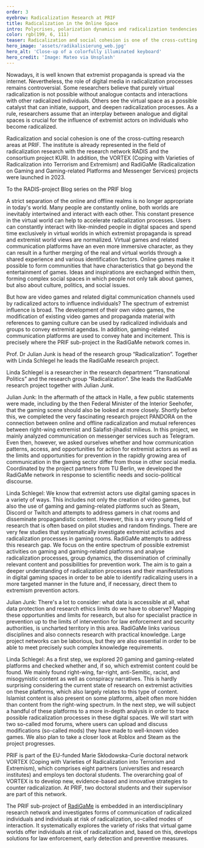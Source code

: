 ```yaml
---
order: 3
eyebrow: Radicalization Research at PRIF
title: Radicalization in the Online Space
intro: Polycrises, polarization dynamics and radicalization tendencies go hand in hand. Whether it is the Covid-19 pandemic, the war in Ukraine or the war in Gaza – extremist actors seize on these issues and instrumentalize them. Socio-political events are processed in propagandistic material and thus reinforce radicalization dynamics. Virtual worlds are playing an increasingly important role here, as connectivity and reach are increased by Net 2.0. Online radicalization is one of the fields of radicalization research at PRIF, an area that was further expanded in 2023 with the launch of the VORTEX and RadiGaMe projects. 
color: rgb(199, 6, 111)
teaser: Radicalization and social cohesion is one of the cross-cutting areas of research at PRIF. A new research alliance examines the role virtual worlds play in this context.
hero_image: 'assets/radikalisierung_web.jpg'
hero_alt: 'Close-up of a colorfully illuminated keyboard'
hero_credit: 'Image: Mateo via Unsplash'
---
```


<Leadin>Nowadays, it is well known </Leadin> that extremist propaganda is spread via the internet. Nevertheless, the role of digital media in radicalization processes remains controversial. Some researchers believe that purely virtual radicalization is not possible without analogue contacts and interactions with other radicalized individuals. Others see the virtual space as a possible catalyst that can initiate, support, and deepen radicalization processes. As a rule, researchers assume that an interplay between analogue and digital spaces is crucial for the influence of extremist actors on individuals who become radicalized.

<Callout eyebrow="Infobox" title="Research on radicalization and social cohesion" expandable={false}>

Radicalization and social cohesion is one of the cross-cutting research areas at PRIF. The institute is already represented in the field of radicalization research with the research network  RADIS and the consortium project KURI. In addition, the VORTEX (Coping with Varieties of Radicalization into Terrorism and Extremism) and RadiGaMe (Radicalization on Gaming and Gaming-related Platforms and Messenger Services) projects were launched in 2023.

</Callout>

<CallToAction url="https://blog.prif.org/reihen/radis-blogserie-debatten-zu-islamistischem-extremismus/">

To the RADIS-project Blog series on the PRIF blog

</CallToAction>

A strict separation of the online and offline realms is no longer appropriate in today's world. Many people are constantly online, both worlds are inevitably intertwined and interact with each other. This constant presence in the virtual world can help to accelerate radicalization processes. Users can constantly interact with like-minded people in digital spaces and spend time exclusively in virtual worlds in which extremist propaganda is spread and extremist world views are normalized. Virtual games and related communication platforms have an even more immersive character, as they can result in a further merging of the real and virtual worlds through a shared experience and various identification factors. Online games make it possible to form communities that have characteristics that go beyond the entertainment of games. Ideas and inspirations are exchanged within them, forming complex social spaces in which people not only talk about games, but also about culture, politics, and social issues.

But how are video games and related digital communication channels used by radicalized actors to influence individuals? The spectrum of extremist influence is broad. The development of their own video games, the modification of existing video games and propaganda material with references to gaming culture can be used by radicalized individuals and groups to convey extremist agendas. In addition, gaming-related communication platforms are used to convey hate and incitement. This is precisely where the PRIF sub-project in the RadiGaMe network comes in.

<Interview title="Interview with Linda Schlegel and Julian Junk">

<InterviewParticipant name="Julian Junk" image="assets/Julian_pink_web.jpg" >

Prof. Dr Julian Junk is head of the research group “Radicalization”. Together with Linda Schlegel he leads the RadiGaMe research project.

</InterviewParticipant>

<InterviewParticipant name="Linda Schlegel" image="assets/Linda_web.jpg" >

Linda Schlegel is a researcher in the research department “Transnational Politics” and the research group “Radicalization”. She leads the RadiGaMe research project together with Julian Junk.

</InterviewParticipant>

<InterviewQuestion q="So far, the RadiGaMe project is a novelty. How did the project come about?">

Julian Junk: In the aftermath of the attack in Halle, a few public statements were made, including by the then Federal Minister of the Interior Seehofer, that the gaming scene should also be looked at more closely. Shortly before this, we completed the very fascinating research project PANDORA on the connection between online and offline radicalization and mutual references between right-wing extremist and Salafist-jihadist milieus. In this project, we mainly analyzed communication on messenger services such as Telegram. Even then, however, we asked ourselves whether and how communication patterns, access, and opportunities for action for extremist actors as well as the limits and opportunities for prevention in the rapidly growing area of communication in the gaming sector differ from those in other social media. Coordinated by the project partners from TU Berlin, we developed the RadiGaMe network in response to scientific needs and socio-political discourse.

</InterviewQuestion>

<InterviewQuestion q="Why is it important to examine virtual gaming rooms specifically for extremist influences? What are the goals of RadiGaMe?">

Linda Schlegel: We know that extremist actors use digital gaming spaces in a variety of ways. This includes not only the creation of video games, but also the use of gaming and gaming-related platforms such as Steam, Discord or Twitch and attempts to address gamers in chat rooms and disseminate propagandistic content. However, this is a very young field of research that is often based on pilot studies and random findings. There are very few studies that systematically investigate extremist activities and radicalization processes in gaming rooms. RadiGaMe attempts to address this research gap. We focus on the entire spectrum of possible extremist activities on gaming and gaming-related platforms and analyse radicalization processes, group dynamics, the dissemination of criminally relevant content and possibilities for prevention work. The aim is to gain a deeper understanding of radicalization processes and their manifestations in digital gaming spaces in order to be able to identify radicalizing users in a more targeted manner in the future and, if necessary, direct them to extremism prevention actors.

</InterviewQuestion>

<InterviewQuestion q="What challenges does such research face?">

Julian Junk: There's a lot to consider: what data is accessible at all, what data protection and research ethics limits do we have to observe? Mapping these opportunities and limits for research, but also for specialist practice in prevention up to the limits of intervention for law enforcement and security authorities, is uncharted territory in this area. RadiGaMe links various disciplines and also connects research with practical knowledge. Large project networks can be laborious, but they are also essential in order to be able to meet precisely such complex knowledge requirements.

</InterviewQuestion>

<InterviewQuestion q="Are there already initial exploration results and what happens next?">

Linda Schlegel: As a first step, we explored 20 gaming and gaming-related platforms and checked whether and, if so, which extremist content could be found. We mainly found right-wing, far-right, anti-Semitic, racist, and misogynistic content as well as conspiracy narratives. This is hardly surprising considering the current state of research on extremist activities on these platforms, which also largely relates to this type of content. Islamist content is also present on some platforms, albeit often more hidden than content from the right-wing spectrum. In the next step, we will subject a handful of these platforms to a more in-depth analysis in order to trace possible radicalization processes in these digital spaces. We will start with two so-called mod forums, where users can upload and discuss modifications (so-called mods) they have made to well-known video games. We also plan to take a closer look at Roblox and Steam as the project progresses.

</InterviewQuestion>

</Interview>

<Callout eyebrow="Infobox" title="New Projects in the Research Group Radicalization" expandable={false}>

PRIF is part of the EU-funded Marie Skłodowska-Curie doctoral network VORTEX (Coping with Varieties of Radicalization into Terrorism and Extremism), which comprises eight partners (universities and research institutes) and employs ten doctoral students. The overarching goal of VORTEX is to develop new, evidence-based and innovative strategies to counter radicalization. At PRIF, two doctoral students and their supervisor are part of this network.

The PRIF sub-project of [RadiGaMe](https://www.radigame.de/en/) is embedded in an interdisciplinary research network and investigates forms of communication of radicalized individuals and individuals at risk of radicalization, so-called modes of interaction. It systematically explores the variety of risks that virtual game worlds offer individuals at risk of radicalization and, based on this, develops solutions for law enforcement, early detection and preventive measures.
</Callout>
